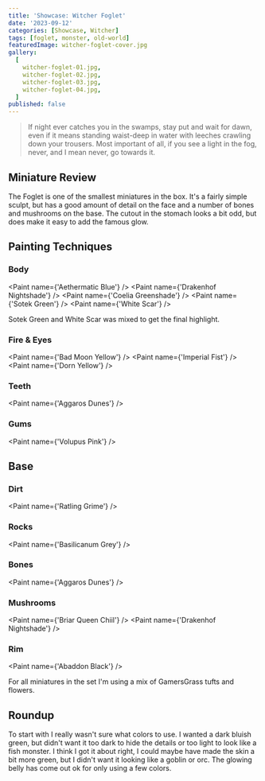 ```yaml
---
title: 'Showcase: Witcher Foglet'
date: '2023-09-12'
categories: [Showcase, Witcher]
tags: [foglet, monster, old-world]
featuredImage: witcher-foglet-cover.jpg
gallery:
  [
    witcher-foglet-01.jpg,
    witcher-foglet-02.jpg,
    witcher-foglet-03.jpg,
    witcher-foglet-04.jpg,
  ]
published: false
---
```



> If night ever catches you in the swamps, stay put and wait for dawn, even if it means standing waist-deep in water
> with leeches crawling down your trousers. Most important of all, if you see a light in the fog, never, and I mean
> never, go towards it.

## Miniature Review

The Foglet is one of the smallest miniatures in the box. It's a fairly simple sculpt, but has a good amount of detail
on the face and a number of bones and mushrooms on the base. The cutout in the stomach looks a bit odd, but does make
it easy to add the famous glow.

## Painting Techniques

### Body

<Paint name={'Aethermatic Blue'} />
<Paint name={'Drakenhof Nightshade'} />
<Paint name={'Coelia Greenshade'} />
<Paint name={'Sotek Green'} />
<Paint name={'White Scar'} />

Sotek Green and White Scar was mixed to get the final highlight.

### Fire & Eyes

<Paint name={'Bad Moon Yellow'} />
<Paint name={'Imperial Fist'} />
<Paint name={'Dorn Yellow'} />

### Teeth

<Paint name={'Aggaros Dunes'} />

### Gums

<Paint name={'Volupus Pink'} />

## Base

### Dirt

<Paint name={'Ratling Grime'} />

### Rocks

<Paint name={'Basilicanum Grey'} />

### Bones

<Paint name={'Aggaros Dunes'} />

### Mushrooms

<Paint name={'Briar Queen Chiil'} />
<Paint name={'Drakenhof Nightshade'} />

### Rim

<Paint name={'Abaddon Black'} />

For all miniatures in the set I'm using a mix of GamersGrass tufts and flowers.

## Roundup

To start with I really wasn't sure what colors to use. I wanted a dark bluish green, but didn't want it too dark to
hide the details or too light to look like a fish monster. I think I got it about right, I could maybe have made the
skin a bit more green, but I didn't want it looking like a goblin or orc. The glowing belly has come out ok for only
using a few colors.
